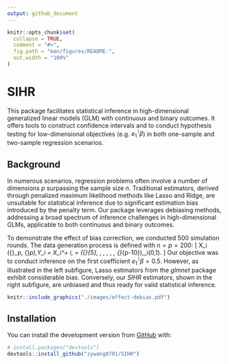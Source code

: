 ```yaml
---
output: github_document
---
```



```r
knitr::opts_chunk$set(
  collapse = TRUE,
  comment = "#>",
  fig.path = "man/figures/README-",
  out.width = "100%"
)
```


# SIHR

This package facilitates statistical inference in high-dimensional generalized linear models (GLM) with continuous and binary outcomes. It offers tools to construct confidence intervals and to conduct hypothesis testing for low-dimensional objectives (e.g. $e_1^\intercal \beta$) in both one-sample and two-sample regression scenarios.

## Background
In numerous scenarios, regression problems often involve a number of dimensions $p$ surpassing the sample size $n$. Traditional estimators, derived through penalized maximum likelihood methods like Lasso and Ridge, are unsuitable for statistical inference due to significant estimation bias introduced by the penalty term. Our package leverages debiasing methods, addressing a broad spectrum of inference challenges in high-dimensional GLMs, applicable to both continuous and binary outcomes.

To demonstrate the effect of bias correction, we conducted 500 simulation rounds. The data generation process is defined with $n=p=200$:
\[
X_i \sim \mathcal{N}({\bf 0}_p, {\bf I}_p),\quad Y_i = X_i^\intercal \beta + \epsilon_i, \quad \beta = ({\bf 0.5}_{5}, \frac{1}{5}, \frac{2}{5}, \frac{3}{5}, \frac{4}{5}, \frac{5}{5}, {\bf 0}_{p-10}),\quad \epsilon_i\sim \mathcal{N}(0,1).
\]
Our objective was to conduct inference on the first coefficient $e_1^\intercal \beta = 0.5$. However, as illustrated in the left subfigure, Lasso estimators from the *glmnet* package exhibit considerable bias. Conversely, our *SIHR* estimators, shown in the right subfigure, are unbiased and thus ready for valid statistical inference.
```r
knitr::include_graphics("./images/effect-debias.pdf")
``` 



## Installation

You can install the development version from [GitHub](https://github.com/) with:

``` r
# install.packages("devtools")
devtools::install_github("zywang0701/SIHR")
```

<!-- ## Results -->
<!-- We consider the high-dimensional GLM: for $1\leq i\leq n$, -->
<!-- \begin{equation} -->
<!--     \mathbb{E}(y_i \mid X_{i\cdot}) = f(X_{i\cdot}^\intercal \beta),\quad \textrm{with}\; -->
<!--     f(z) = \begin{cases} -->
<!--         z & \quad \textrm{for linear model;}\\ -->
<!--         \exp{(z)} / \left[1 + \exp{(z)} \right] & \quad \textrm{for logistic model;} \\ -->
<!--         %\Phi(z) & \quad \textrm{for probit model} -->
<!--     \end{cases} -->
<!--     \label{eq: glm} -->
<!-- \end{equation} -->
<!-- where $\beta \in \mathbb{R}^p$ denotes the high-dimensional regression vector. In addition to the one-sample setting, we examine the statistical inference methods for the two-sample regression models. Particularly, we generalize the regression model in \eqref{eq: glm} and consider: -->
<!-- \begin{equation} -->
<!--     \mathbb{E}(y_i^{(k)} \mid X_{i\cdot}^{(k)}) = f(X_{i\cdot}^{(k)\intercal} \beta^{(k)}) \quad \textrm{with}\; k=1,2 \; \textrm{and}\; 1\leq i\leq n_k, -->
<!--     \label{eq: two sample glm} -->
<!-- \end{equation} -->
<!-- where $f(\cdot)$ is the pre-specified link function defined as \eqref{eq: glm}. -->

<!-- This package consists of five main functions \texttt{LF}, \texttt{QF}, \texttt{CATE}, \texttt{InnProd}, and \texttt{Dist} implementing the statistical inferences for five different quantities, under the one-sample model \eqref{eq: glm} or two-sample model \eqref{eq: two sample glm}. -->
<!-- \begin{enumerate} -->
<!--     \item \texttt{LF}, abbreviated for linear functional, implements the inference approach for $\xnew^\intercal \beta$, with $\xnew \in \RR^p$ denoting a loading vector. -->
<!--     With $\xnew = e_j$ as a special case, \texttt{LF} infers the regression coefficient $\beta_j$. -->
<!--     \item \texttt{QF}, abbreviated for quadratic functional, makes inferences for $\beta^{\intercal} A \beta$. $A$ is either a pre-specified submatrix or the unknown covariance matrix $\mathbb{E}(X_{i\cdot}X_{i\cdot}^\intercal)$. -->

<!--     \item \texttt{CATE}, abbreviated for conditional average treatment effect, is to make inference for $f(\xnew^\intercal \beta^{(2)}) - f(\xnew^\intercal \beta^{(1)})$. This difference measures the discrepancy between conditional means, closely related to the conditional average treatment effect for the new observation with covariates $\xnew$. -->

<!--     \item \texttt{InnProd}, abbreviated for inner products, implements the statistical inference for $\beta^{(1)\intercal} A \beta^{(2)}$. The inner products measure the similarity between the high-dimensional vectors $\beta^{(1)}$ and $\beta^{(2)}$, which is useful in capturing the genetic relatedness in the GWAS applications. -->

<!--     \item \texttt{Dist}, short-handed for distance, makes inferences for the weighted distances  $\gamma^\intercal A \gamma$ with $\gamma = \beta^{(2)} - \beta^{(1)}$. The distance measure is useful in comparing different high-dimensional regression vectors. -->
<!-- \end{enumerate} -->
